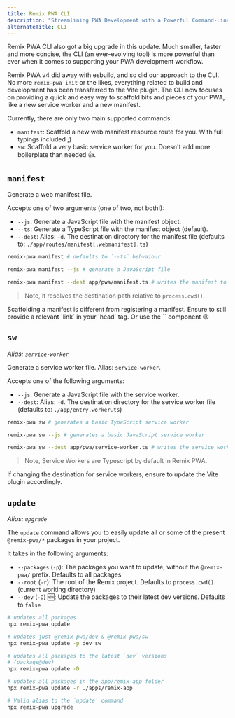 ```yaml
---
title: Remix PWA CLI
description: "Streamlining PWA Development with a Powerful Command-Line Interface"
alternateTitle: CLI
---
```



Remix PWA CLI also got a big upgrade in this update. Much smaller, faster and more concise, the CLI (an ever-evolving tool) is more powerful than ever when it comes to supporting your PWA development workflow.

Remix PWA v4 did away with esbuild, and so did our approach to the CLI. No more `remix-pwa init` or the likes, everything related to build and development has been transferred to the Vite plugin. The CLI now focuses on providing a quick and easy way to scaffold bits and pieces of your PWA, like a new service worker and a new manifest.

Currently, there are only two main supported commands:

- `manifest`: Scaffold a new web manifest resource route for you. With full typings included ;)
- `sw`: Scaffold a very basic service worker for you. Doesn't add more boilerplate than needed 👍.

## `manifest`

Generate a web manifest file.

Accepts one of two arguments (one of two, not both!):

- `--js`: Generate a JavaScript file with the manifest object.
- `--ts`: Generate a TypeScript file with the manifest object (default).
- `--dest`: Alias: `-d`. The destination directory for the manifest file (defaults to: `./app/routes/manifest[.webmanifest].ts`)

```sh
remix-pwa manifest # defaults to `--ts` behvaiour

remix-pwa manifest --js # generate a JavaScript file

remix-pwa manifest --dest app/pwa/manifest.ts # writes the manifest to `./app/pwa/manifest.ts` directory
```

> Note, it resolves the destination path relative to `process.cwd()`.

<Info>
  Scaffolding a manifest is different from registering a manifest. Ensure to still provide a relevant `link` in your
  `head` tag. Or use the `<ManifestLink />` component 😉
</Info>

## `sw`

*Alias: `service-worker`*

Generate a service worker file. Alias: `service-worker`.

Accepts one of the following arguments:

- `--js`: Generate a JavaScript file with the service worker.
- `--dest`: Alias: `-d`. The destination directory for the service worker file (defaults to: `./app/entry.worker.ts`)

```sh
remix-pwa sw # generates a basic TypeScript service worker

remix-pwa sw --js # generates a basic JavaScript service worker

remix-pwa sw --dest app/pwa/service-worker.ts # writes the service worker to `./app/pwa/service-worker.ts` directory
```

> Note, Service Workers are Typescript by default in Remix PWA.

<Info>
  If changing the destination for service workers, ensure to update the Vite plugin accordingly.
</Info>

## `update`

*Alias: `upgrade`*

The `update` command allows you to easily update all or some of the present `@remix-pwa/*` packages in your project.

It takes in the following arguments:

- `--packages` (`-p`): The packages you want to update, without the `@remix-pwa/` prefix. Defaults to all packages
- `--root` (`-r`): The root of the Remix project. Defaults to `process.cwd()` (current working directory)
- `--dev` (`-D`) 🆕: Update the packages to their latest dev versions. Defaults to `false`

```sh
# updates all packages
npx remix-pwa update

# updates just @remix-pwa/dev & @remix-pwa/sw
npx remix-pwa update -p dev sw

# updates all packages to the latest `dev` versions
# (package@dev)
npx remix-pwa update -D

# updates all packages in the app/remix-app folder
npx remix-pwa update -r ./apps/remix-app

# Valid alias to the `update` command
npx remix-pwa upgrade
```
